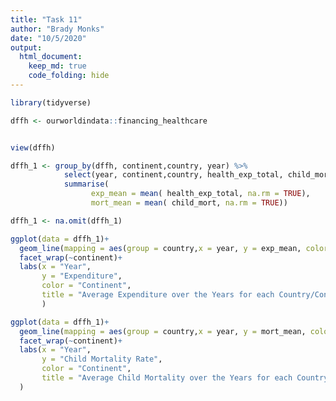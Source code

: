 ```yaml
---
title: "Task 11"
author: "Brady Monks"
date: "10/5/2020"
output: 
  html_document:
    keep_md: true
    code_folding: hide
---
```


```r

library(tidyverse)

dffh <- ourworldindata::financing_healthcare


view(dffh)

dffh_1 <- group_by(dffh, continent,country, year) %>%
            select(year, continent,country, health_exp_total, child_mort) %>%
            summarise( 
                  exp_mean = mean( health_exp_total, na.rm = TRUE),
                  mort_mean = mean( child_mort, na.rm = TRUE))

dffh_1 <- na.omit(dffh_1)

ggplot(data = dffh_1)+
  geom_line(mapping = aes(group = country,x = year, y = exp_mean, color = continent))+
  facet_wrap(~continent)+
  labs(x = "Year",
       y = "Expenditure",
       color = "Continent",
       title = "Average Expenditure over the Years for each Country/Continent"
       )

ggplot(data = dffh_1)+
  geom_line(mapping = aes(group = country,x = year, y = mort_mean, color = continent))+
  facet_wrap(~continent)+
  labs(x = "Year",
       y = "Child Mortality Rate",
       color = "Continent",
       title = "Average Child Mortality over the Years for each Country/Continent"
  )


```
